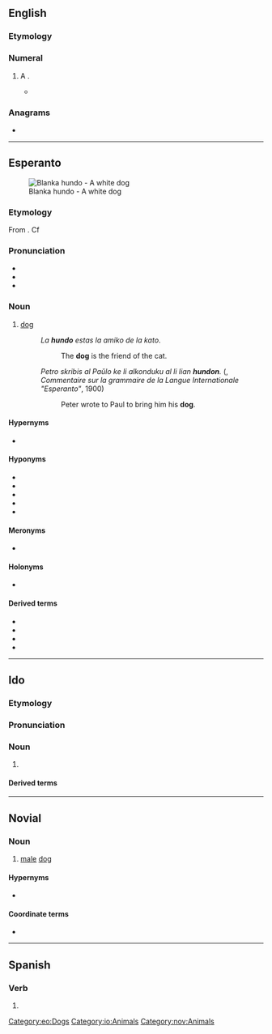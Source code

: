 ==English==

===Etymology===
{{af|en|hundred|-o}}

===Numeral===
{{head|en|numeral}}

# {{lb|en|informal}} A {{l|en|hundred}}.
#* {{quote-book|year=2013|title=The Classic: ’69 Chevy Camaro|author=Eric Stevens|location=Minneapolis|publisher=Darby Creek Publishing|isbn=9781467712477|page={{gbooks|i1ZXBAAAQBAJ|51|hundo}}|passage=“Can you hit a '''hundo'''?” Dad said, grinning. ¶ “I don't know,” Eddie said. “Seems like a bad idea.”}}

===Anagrams===
* {{anagrams|en|a=dhnou|Duhon|Hudon|hound|no duh}}

----

==Esperanto==
{{wikipedia|lang=eo}}
[[File:2008-07-11 White German Shepherd pup chilling at the Coker Arboretum.jpg|thumb|Blanka hundo - A white dog]]

===Etymology===
From {{etyl|de|eo}} {{m|de|Hund}}. Cf {{bor|eo|yi|הונט}}

===Pronunciation===
* {{IPA|lang=eo|/ˈhundo/}}
* {{audio|Eo-hundo.ogg|Audio|lang=eo}}
* {{hyphenation|hun|do|lang=eo}}

===Noun===
{{eo-head}}

# [[dog]]
#: ''La '''hundo''' estas la amiko de la kato''.
#:: The '''dog''' is the friend of the cat.
#: ''Petro skribis al Paŭlo ke li alkonduku al li lian '''hundon'''.'' ({{w|lang=fr|Louis de Beaufront}}, ''Commentaire sur la grammaire de la Langue Internationale "Esperanto"'', 1900)
#:: Peter wrote to Paul to bring him his '''dog'''.

====Hypernyms====
* {{l|eo|kaniso|gloss=member of the Canis genus}}

====Hyponyms====
* {{l|eo|ĉenhundo|gloss=[[guard]] dog}}
* {{l|eo|hundaĉo|gloss=an ugly dog, a [[cur]]}}
* {{l|eo|hundido|gloss=a [[puppy]]}}
* {{l|eo|hundino|gloss=a female dog, a [[bitch]]}}
* {{l|eo|virhundo|gloss=a male dog}}

====Meronyms====
* {{l|eo|hundaĵo|gloss=dog [[meat]]}}

====Holonyms====
* {{l|eo|hundaro|gloss=a [[pack]] of dogs}}

====Derived terms====
* {{l|eo|hunda|gloss=[[canine]]}}
* {{l|eo|hundejo|gloss=a [[kennel]]}}
* {{l|eo|hundosledo|gloss=a [[dogsled]]}}
* {{l|eo|hundujo|gloss=a [[doghouse]]}}

{{eo GCSE|3}}
{{eo BRO|4}}
{{Universala Vortaro}}

[[Category:eo:Dogs]]

----

==Ido==

===Etymology===
{{io-bor|eo=hundo|hound||Hund}}

===Pronunciation===
{{io-IPA}}

===Noun===
{{io-head}}

# {{l|en|dog}} {{qualifier|male or female}}

====Derived terms====
{{der3|lang=io
| {{l|io|hundulo||male dog}}
| {{l|io|hundino||female dog, bitch}}
| {{l|io|hundala||canine, doggish}}
| {{l|io|hundyuno||young dog, pup, puppy}}
| {{l|io|hundo-herbo||dog grass, couch grass}}
| {{l|io|hundligilo||dog leash}}
| {{l|io|marhundo||seal}}
| {{l|io|chaso-hundo||hunting dog, hound}}
| {{l|io|gardo-hund||watch dog}}
| {{l|io|hundacho||cur}}
| {{l|io|mutono-gardo-hundo||shepherd dog}}
| {{l|io|pastoro-hundo||shepherd dog}}
| {{l|io|volfo-hund||wolf dog}}
| {{l|io|hundatra||doggish}}
| {{l|io|hundo-kombato||dog fight}}
| {{l|io|hundeyo||dog house, kennel}}
| {{l|io|hundo-stablo||dog house}}
| {{l|io|hundeto||doggy}}
| {{l|io|hundo-dometo||kennel}}
| {{l|io|dorloto-hundeto||lapdog}}
| {{l|io|hundaro||pack of dogs}}
| {{l|io|foxo-hund||dog fox}}
| {{l|io|leporo-hundo||harrier}}
}}

[[Category:io:Animals]]

----

==Novial==

===Noun===
{{nov-noun}}

# [[male]] [[dog]]

====Hypernyms====
* {{l|nov|hunde|gloss=dog}}

====Coordinate terms====
* {{l|nov|hunda|gloss=female dog, [[bitch]]}}

[[Category:nov:Animals]]

----

==Spanish==

===Verb===
{{head|es|verb form}}

# {{es-verb form of|ending=ir|mood=indicative|tense=present|pers=1|number=singular|hundir}}
